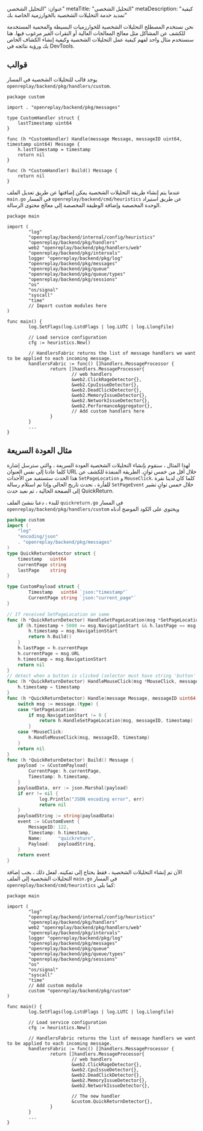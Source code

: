 عنوان: "التحليل الشخصي"
metaTitle: "التحليل الشخصي"
metaDescription: "كيفية تمديد خدمة التحليلات الشخصية بالخوارزمية الخاصة بك"

نحن نستخدم المصطلح التحليلات الشخصية للخوارزميات البسيطة والمحمية المستخدمة للكشف عن المشاكل مثل معالج المعالجات العالية أو النقرات الغير مرغوب فيها. هنا سنستخدم مثال واحد لفهم كيفية عمل التحليلات الشخصية وكيفية إنشاء الكشاف الخاص بك ورؤية نتائجه في DevTools.

## قوالب

يوجد قالب للتحليلات الشخصية في المسار `openreplay/backend/pkg/handlers/custom`.


```tsx
package custom

import . "openreplay/backend/pkg/messages"

type CustomHandler struct {
	lastTimestamp uint64
}

func (h *CustomHandler) Handle(message Message, messageID uint64, timestamp uint64) Message {
	h.lastTimestamp = timestamp
	return nil
}

func (h *CustomHandler) Build() Message {
	return nil
}
```


عندما يتم إنشاء طريقة التحليلات الشخصية يمكن إضافتها عن طريق تعديل الملف `main.go` في المسار `openreplay/backend/cmd/heuristics` عن طريق استيراد الوحدة المخصصة وإضافة الوظيفة المخصصة إلى معالج محتوى الرسالة.

```tsx
package main

import (
        "log"
        "openreplay/backend/internal/config/heuristics"
        "openreplay/backend/pkg/handlers"
        web2 "openreplay/backend/pkg/handlers/web"
        "openreplay/backend/pkg/intervals"
        logger "openreplay/backend/pkg/log"
        "openreplay/backend/pkg/messages"
        "openreplay/backend/pkg/queue"
        "openreplay/backend/pkg/queue/types"
        "openreplay/backend/pkg/sessions"
        "os"
        "os/signal"
        "syscall"
        "time"
        // Import custom modules here
)

func main() {
        log.SetFlags(log.LstdFlags | log.LUTC | log.Llongfile)

        // Load service configuration
        cfg := heuristics.New()

        // HandlersFabric returns the list of message handlers we want to be applied to each incoming message.
        handlersFabric := func() []handlers.MessageProcessor {
                return []handlers.MessageProcessor{
                        // web handlers
                        &web2.ClickRageDetector{},
                        &web2.CpuIssueDetector{},
                        &web2.DeadClickDetector{},
                        &web2.MemoryIssueDetector{},
                        &web2.NetworkIssueDetector{},
                        &web2.PerformanceAggregator{},
                        // Add custom handlers here
                }
        }
        ...
}
```


## مثال العودة السريعة

لهذا المثال ، سنقوم بإنشاء التحليلات الشخصية العودة السريعة ، والتي سترسل إشارة كلما عادنا إلى نفس العنوان URL خلال أقل من خمس ثوانٍ. الطريقة المنفذة للكشف عن هذا الحدث ستستفيد من الأحداث `SetPageLocation` و `MouseClick`. كلما كان لدينا نقرة للفأرة ، نحدث تاريخ الحالي وإذا تم استلام رسالة `SetPageEvent` خلال خمس ثوانٍ تشير إلى الصفحة الحالية ، ثم نعيد حدث QuickReturn.

للبدء ، دعنا ننشئ الملف `quickreturn.go` في المسار `openreplay/backend/pkg/handlers/custom` ويحتوي على الكود الموضح أدناه


```go
package custom
import (
    "log"
    "encoding/json"
    . "openreplay/backend/pkg/messages"
)
type QuickReturnDetector struct {
    timestamp   uint64
    currentPage string
    lastPage    string
}

type CustomPayload struct {
        Timestamp   uint64 `json:"timestamp"`
        CurrentPage string `json:"current_page"`
}

// If received SetPageLocation on same 
func (h *QuickReturnDetector) HandleSetPageLocation(msg *SetPageLocation, messageID uint64, timestamp uint64) Message {
    if (h.timestamp + 5000 >= msg.NavigationStart && h.lastPage == msg.URL) {
        h.timestamp = msg.NavigationStart
        return h.Build()
    }
    h.lastPage = h.currentPage
    h.currentPage = msg.URL
    h.timestamp = msg.NavigationStart
    return nil
}
// detect when a button is clicked (selector must have string 'button' in it)
func (h *QuickReturnDetector) HandleMouseClick(msg *MouseClick, messageID uint64, timestamp uint64) {
    h.timestamp = timestamp
}
func (h *QuickReturnDetector) Handle(message Message, messageID uint64, timestamp uint64) Message {
    switch msg := message.(type) {
    case *SetPageLocation:
        if msg.NavigationStart != 0 {
            return h.HandleSetPageLocation(msg, messageID, timestamp)
        }
    case *MouseClick:
        h.HandleMouseClick(msg, messageID, timestamp)
    }
    return nil
}
func (h *QuickReturnDetector) Build() Message {
    payload := &CustomPayload{
        CurrentPage: h.currentPage,
        Timestamp: h.timestamp,
    }
    payloadData, err := json.Marshal(payload)
    if err != nil {
            log.Println("JSON encoding error", err)
            return nil
    }
    payloadString := string(payloadData)
    event := &CustomEvent {
        MessageID: 122,
        Timestamp: h.timestamp,
        Name:      "quickreturn",
        Payload:   payloadString,
    }
    return event
}
```


الآن تم إنشاء التحليلات الشخصية ، فقط يحتاج إلى تمكينه. لفعل ذلك ، يجب إضافة التحليلات الشخصية إلى الملف `main.go` في المسار `openreplay/backend/cmd/heuristics` كما يلي:


```tsx
package main

import (
        "log"
        "openreplay/backend/internal/config/heuristics"
        "openreplay/backend/pkg/handlers"
        web2 "openreplay/backend/pkg/handlers/web"
        "openreplay/backend/pkg/intervals"
        logger "openreplay/backend/pkg/log"
        "openreplay/backend/pkg/messages"
        "openreplay/backend/pkg/queue"
        "openreplay/backend/pkg/queue/types"
        "openreplay/backend/pkg/sessions"
        "os"
        "os/signal"
        "syscall"
        "time"
        // Add custom module
        custom "openreplay/backend/pkg/custom"
)

func main() {
        log.SetFlags(log.LstdFlags | log.LUTC | log.Llongfile)

        // Load service configuration
        cfg := heuristics.New()

        // HandlersFabric returns the list of message handlers we want to be applied to each incoming message.
        handlersFabric := func() []handlers.MessageProcessor {
                return []handlers.MessageProcessor{
                        // web handlers
                        &web2.ClickRageDetector{},
                        &web2.CpuIssueDetector{},
                        &web2.DeadClickDetector{},
                        &web2.MemoryIssueDetector{},
                        &web2.NetworkIssueDetector{},

                        // The new handler
                        &custom.QuickReturnDetector{},
                }
        }
        ...
}
```

